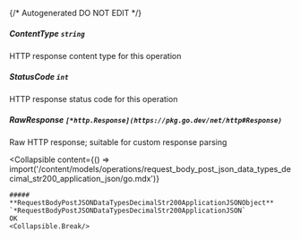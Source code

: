 {/* Autogenerated DO NOT EDIT  */}

##### **ContentType** `string`
HTTP response content type for this operation

##### **StatusCode** `int`
HTTP response status code for this operation

##### **RawResponse** `[*http.Response](https://pkg.go.dev/net/http#Response)`
Raw HTTP response; suitable for custom response parsing

<Collapsible
    content={() => import('/content/models/operations/request_body_post_json_data_types_decimal_str200_application_json/go.mdx')}
>
    ##### **RequestBodyPostJSONDataTypesDecimalStr200ApplicationJSONObject** `*RequestBodyPostJSONDataTypesDecimalStr200ApplicationJSON`
    OK
    <Collapsible.Break/>
</Collapsible>

